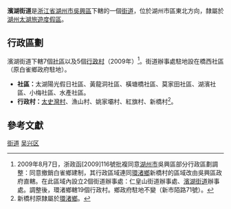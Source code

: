 {{中国乡级行政区
| 行政区全称 = 濱湖街道
| 景观照片文件名 =
| 景观照片描述 =
| 汉语拼音 =Bin Hu Jie Dao
| 通用拼音 =
| 注音符號 =
| 其它标音类型1 = [[吳語|吳語]]
| 其它标音1 = Pin Gheu Ka Do
| 其它标音类型2 =
| 其它标音2 =
| 其它语言类型1 =
| 其它语言地名1 =
| 其它语言类型2 =
| 其它语言地名2 =
| 上级行政区 = [[浙江省|浙江省]][[湖州市|湖州市]][[吳興區|吳興區]]
| 行政区类别 = [[街道|街道]]
| 行政区划代码 =
| 地理坐标 =
| 总面积 = ？平方公里
| 户籍人口 =
| 户籍人口年份 =
| 常住人口 = ？（？年）
| 常住人口年份 =
| 人口密度 =
| 行政区划 =
| 官方网站 =
| 政府驻地 = 湖州市湖濱社區
| 邮政编码 =
| 毗邻行政区 =[[仁皇山街道|仁皇山街道]]
| 位置图文件名 =
| 位置图描述 =
}}

'''濱湖街道'''是[[浙江省|浙江省]][[湖州市|湖州市]][[吳興區|吳興區]]下轄的一個[[街道|街道]]，位於湖州市區東北方向，隸屬於[[湖州太湖旅遊度假區|湖州太湖旅遊度假區]]。

== 行政區劃 ==
濱湖街道下轄7個[[社區|社區]]以及5個[[行政村|行政村]]（2009年）<ref>2009年8月7日，浙政函[2009]116號批複同意[[湖州市|湖州市]]吳興區部分行政區劃調整：同意撤銷白雀鄉建制，其行政區域連同[[環渚鄉|環渚鄉]]新橋村的區域改由吳興區政府直轄。在此區域內設立2個街道辦事處：仁皇山街道辦事處、[[濱湖街道|濱湖街道]]辦事處。調整後，環渚鄉轄19個行政村。鄉政府駐地不變（新市陌路71號）。</ref>。街道辦事處駐地設在橋西社區（原白雀鄉政府駐地）。

*'''社區：'''太湖陽光假日社區、黃龍洞社區、橫塘橋社區、莫家田社區、湖濱社區、小梅社區、水產社區。
*'''行政村：'''[[太史灣村|太史灣村]]、漁山村、姚家壩村、紅旗村、新橋村<ref>新橋村原隸屬於[[環渚鄉|環渚鄉]]。</ref>。

==參考文獻==
{{reflist}}

{{吳興區行政區劃|cat|Y}}
[[Category:吴兴区行政区划|街道]]
[[Category:湖州市街道_(行政区划)|吴兴区]]